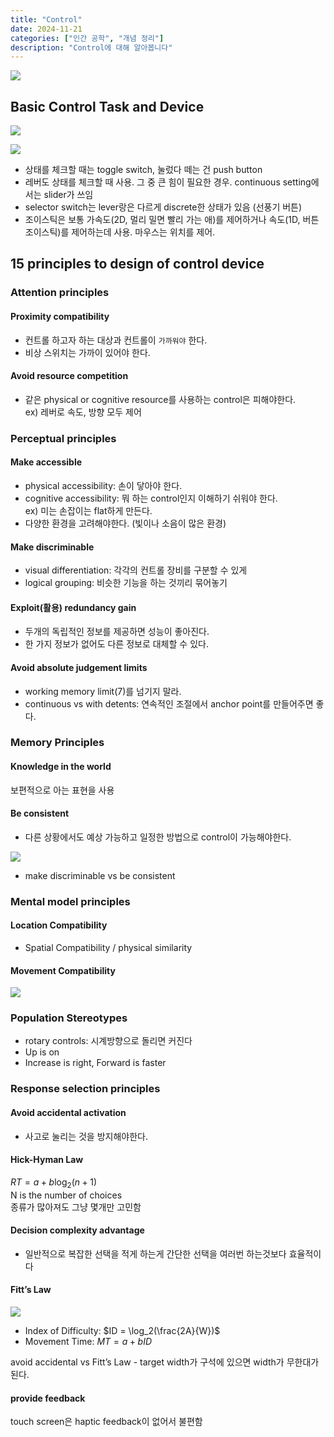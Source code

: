 ```yaml
---
title: "Control"
date: 2024-11-21
categories: ["인간 공학", "개념 정리"]
description: "Control에 대해 알아봅니다"
---
```


![](/img/human-thumb.jpg){.post-thumbnail}

## Basic Control Task and Device

![](img/2024-11-29-13-19-54.png)  

![](img/2024-11-29-13-20-07.png)

- 상태를 체크할 때는 toggle switch, 눌렀다 떼는 건 push button
- 레버도 상태를 체크할 때 사용. 그 중 큰 힘이 필요한 경우. continuous setting에서는 slider가 쓰임
- selector switch는 lever랑은 다르게 discrete한 상태가 있음 (선풍기 버튼)
- 조이스틱은 보통 가속도(2D, 멀리 밀면 빨리 가는 애)를 제어하거나 속도(1D, 버튼 조이스틱)를 제어하는데 사용. 마우스는 위치를 제어.

## 15 principles to design of control device

### Attention principles

#### Proximity compatibility

- 컨트롤 하고자 하는 대상과 컨트롤이 `가까워야` 한다.
- 비상 스위치는 가까이 있어야 한다.

#### Avoid resource competition

- 같은 physical or cognitive resource를 사용하는 control은 피해야한다.  
  ex) 레버로 속도, 방향 모두 제어

### Perceptual principles

#### Make accessible

- physical accessibility: 손이 닿아야 한다.
- cognitive accessibility: 뭐 하는 control인지 이해하기 쉬워야 한다.  
  ex) 미는 손잡이는 flat하게 만든다.
- 다양한 환경을 고려해야한다. (빛이나 소음이 많은 환경)

#### Make discriminable

- visual differentiation: 각각의 컨트롤 장비를 구분할 수 있게
- logical grouping: 비슷한 기능을 하는 것끼리 묶어놓기

#### Exploit(활용) redundancy gain

- 두개의 독립적인 정보를 제공하면 성능이 좋아진다.
- 한 가지 정보가 없어도 다른 정보로 대체할 수 있다.

#### Avoid absolute judgement limits

- working memory limit(7)를 넘기지 말라.
- continuous vs with detents: 연속적인 조절에서 anchor point를 만들어주면 좋다.

### Memory Principles

#### Knowledge in the world

보편적으로 아는 표현을 사용

#### Be consistent

- 다른 상황에서도 예상 가능하고 일정한 방법으로 control이 가능해야한다.

![](img/2024-11-29-14-56-01.png)  

- make discriminable vs be consistent

### Mental model principles

#### Location Compatibility

- Spatial Compatibility / physical similarity

#### Movement Compatibility

![](img/2024-11-29-15-02-28.png)

### Population Stereotypes

- rotary controls: 시계방향으로 돌리면 커진다
- Up is on
- Increase is right, Forward is faster

### Response selection principles

#### Avoid accidental activation

- 사고로 눌리는 것을 방지해야한다.

#### Hick-Hyman Law

$RT = a + b \log_2(n+1)$  
N is the number of choices  
종류가 많아져도 그냥 몇개만 고민함

#### Decision complexity advantage

- 일반적으로 복잡한 선택을 적게 하는게 간단한 선택을 여러번 하는것보다 효율적이다

#### Fitt's Law

![](img/2024-11-29-15-16-54.png)

- Index of Difficulty: $ID = \log_2(\frac{2A}{W})$
- Movement Time: $MT = a + bID$

avoid accidental vs Fitt's Law
- target width가 구석에 있으면 width가 무한대가 된다.

#### provide feedback

touch screen은 haptic feedback이 없어서 불편함
